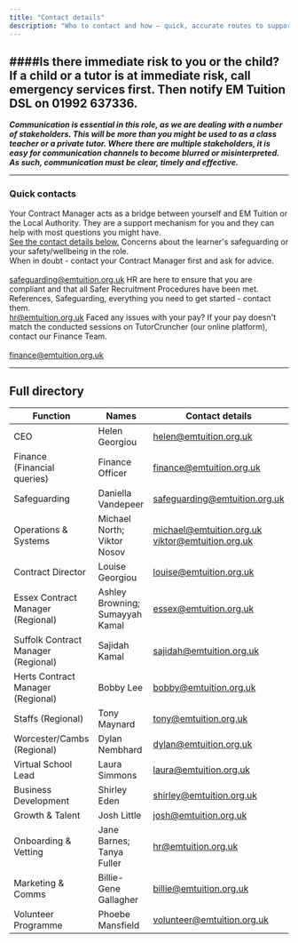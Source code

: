 ```yaml
---
title: "Contact details"
description: "Who to contact and how — quick, accurate routes to support."
---
```

####Is there immediate risk to you or the child?
<Warning>
  If a child or a tutor is at **immediate risk**, call emergency services first. Then notify EM Tuition DSL on 01992 637336.
</Warning>
---
**_Communication is essential in this role, as we are dealing with a number of stakeholders. This will be more than you might be used to as a class teacher or a private tutor. Where there are multiple stakeholders, it is easy for communication channels to become blurred or misinterpreted. As such, communication must be clear, timely and effective._**

---
### Quick contacts

<CardGroup cols={2}>
  <Card title="Any questions about your role" icon="user">
    Your Contract Manager acts as a bridge between yourself and EM Tuition or the Local Authority. They are a support mechanism for you and they can help with most questions you might have.  <br/>
    <a href="">See the contact details below.</a>
      </Card>
  
  <Card title="Safeguarding" icon="umbrella">
    Concerns about the learner's safeguarding or your safety/wellbeing in the role.<br/>When in doubt - contact your Contract Manager first and ask for advice.<br/><br/>
    <a href="mailto:safeguarding@emtuition.org.uk">safeguarding@emtuition.org.uk</a>
  </Card>
</CardGroup>

<CardGroup cols={2}>
  <Card title="HR & Compliance" icon="shield">
    HR are here to ensure that you are compliant and that all Safer Recruitment Procedures have been met. References, Safeguarding, everything you need to get started - contact them.<br/>
    <a href="mailto:hr@emtuition.org.uk">hr@emtuition.org.uk</a>
  </Card>
  <Card title="Finance" icon="credit-card">
    Faced any issues with your pay? If your pay doesn't match the conducted sessions on TutorCruncher (our online platform), contact our Finance Team.<br/><br/>
    <a href="mailto:finance@emtuition.org.uk">finance@emtuition.org.uk</a>
  </Card>
</CardGroup>




---

## Full directory

| Function | Names | Contact details |
|---|---|---|
| CEO | Helen Georgiou | <a href="mailto:helen@emtuition.org.uk">helen@emtuition.org.uk</a> |
| Finance (Financial queries) | Finance Officer | <a href="mailto:finance@emtuition.org.uk">finance@emtuition.org.uk</a> |
| Safeguarding | Daniella Vandepeer | <a href="mailto:safeguarding@emtuition.org.uk">safeguarding@emtuition.org.uk</a> |
| Operations & Systems | Michael North; Viktor Nosov | <a href="mailto:michael@emtuition.org.uk">michael@emtuition.org.uk</a><br/><a href="mailto:viktor@emtuition.org.uk">viktor@emtuition.org.uk</a> |
| Contract Director | Louise Georgiou | <a href="mailto:louise@emtuition.org.uk">louise@emtuition.org.uk</a> |
| Essex Contract Manager (Regional) | Ashley Browning; Sumayyah Kamal | <a href="mailto:essex@emtuition.org.uk">essex@emtuition.org.uk</a> |
| Suffolk Contract Manager (Regional) | Sajidah Kamal | <a href="mailto:sajidah@emtuition.org.uk">sajidah@emtuition.org.uk</a> |
| Herts Contract Manager (Regional) | Bobby Lee| <a href="mailto:bobby@emtuition.org.uk">bobby@emtuition.org.uk</a> |
| Staffs (Regional) | Tony Maynard | <a href="mailto:tony@emtuition.org.uk">tony@emtuition.org.uk</a> |
| Worcester/Cambs (Regional) | Dylan Nembhard  | <a href="mailto:dylan@emtuition.org.uk">dylan@emtuition.org.uk</a> |
| Virtual School Lead | Laura Simmons | <a href="mailto:laura@emtuition.org.uk">laura@emtuition.org.uk</a> |
| Business Development | Shirley Eden | <a href="mailto:shirley@emtuition.org.uk">shirley@emtuition.org.uk</a> |
| Growth & Talent | Josh Little | <a href="mailto:josh@emtuition.org.uk">josh@emtuition.org.uk</a> |
| Onboarding & Vetting | Jane Barnes; Tanya Fuller | <a href="mailto:hr@emtuition.org.uk">hr@emtuition.org.uk</a> |
| Marketing & Comms | Billie-Gene Gallagher | <a href="mailto:billie@emtuition.org.uk">billie@emtuition.org.uk</a> |
| Volunteer Programme | Phoebe Mansfield | <a href="mailto:volunteer@emtuition.org.uk">volunteer@emtuition.org.uk</a> |

